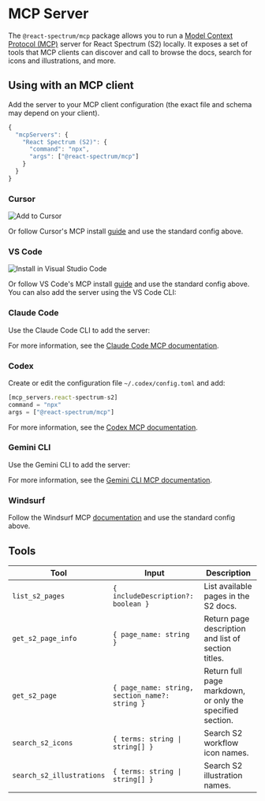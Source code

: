 

# MCP Server

The `@react-spectrum/mcp` package allows you to run a [Model Context Protocol (MCP)](https://modelcontextprotocol.io/docs/getting-started/intro) server for React Spectrum (S2) locally. It exposes a set of tools that MCP clients can discover and call to browse the docs, search for icons and illustrations, and more.

## Using with an MCP client

Add the server to your MCP client configuration (the exact file and schema may depend on your client).

```js
{
  "mcpServers": {
    "React Spectrum (S2)": {
      "command": "npx",
      "args": ["@react-spectrum/mcp"]
    }
  }
}
```

### Cursor

<Link href="cursor://anysphere.cursor-deeplink/mcp/install?name=React%20Spectrum%20(S2)&config=eyJjb21tYW5kIjoibnB4IiwiYXJncyI6WyJAcmVhY3Qtc3BlY3RydW0vbWNwIl19" aria-label="Add to Cursor">
  <picture>
    <source srcSet="https://cursor.com/deeplink/mcp-install-dark.svg" media="(prefers-color-scheme: light)" />
    <source srcSet="https://cursor.com/deeplink/mcp-install-light.svg"  media="(prefers-color-scheme: dark)" />
    <img src="https://cursor.com/deeplink/mcp-install-light.svg" alt="Add to Cursor" />
  </picture>
</Link>

Or follow Cursor's MCP install [guide](https://docs.cursor.com/en/context/mcp#installing-mcp-servers) and use the standard config above.

### VS Code

<Link href="vscode:mcp/install?%7B%22name%22%3A%22React%20Spectrum%20(S2)%22%2C%22command%22%3A%22npx%22%2C%22args%22%3A%5B%22%40react-spectrum%2Fmcp%22%5D%7D" aria-label="Add to Visual Studio Code">
  <img src="https://img.shields.io/badge/VS_Code-VS_Code?style=flat-square&label=Install%20Server&color=0098FF" alt="Install in Visual Studio Code" />
</Link>

Or follow VS Code's MCP install [guide](https://code.visualstudio.com/docs/copilot/chat/mcp-servers#_add-an-mcp-server) and use the standard config above. You can also add the server using the VS Code CLI:

<Command command='code --add-mcp &#39;{"name":"React Spectrum (S2)","command":"npx","args":["@react-spectrum/mcp"]}&#39;' />

### Claude Code

Use the Claude Code CLI to add the server:

<Command command="claude mcp add react-spectrum-s2 npx @react-spectrum/mcp" />

For more information, see the [Claude Code MCP documentation](https://docs.claude.com/en/docs/claude-code/mcp).

### Codex

Create or edit the configuration file `~/.codex/config.toml` and add:

```js
[mcp_servers.react-spectrum-s2]
command = "npx"
args = ["@react-spectrum/mcp"]
```

For more information, see the [Codex MCP documentation](https://github.com/openai/codex/blob/main/docs/config.md#mcp_servers).

### Gemini CLI

Use the Gemini CLI to add the server:

<Command command="gemini mcp add react-spectrum-s2 npx @react-spectrum/mcp" />

For more information, see the [Gemini CLI MCP documentation](https://github.com/google-gemini/gemini-cli/blob/main/docs/tools/mcp-server.md#how-to-set-up-your-mcp-server).

### Windsurf

Follow the Windsurf MCP [documentation](https://docs.windsurf.com/windsurf/cascade/mcp) and use the standard config above.

## Tools

| Tool | Input | Description |
| --- | --- | --- |
| `list_s2_pages` | `{ includeDescription?: boolean }` | List available pages in the S2 docs. |
| `get_s2_page_info` | `{ page_name: string }` | Return page description and list of section titles. |
| `get_s2_page` | `{ page_name: string, section_name?: string }` | Return full page markdown, or only the specified section. |
| `search_s2_icons` | `{ terms: string \| string[] }` | Search S2 workflow icon names. |
| `search_s2_illustrations` | `{ terms: string \| string[] }` | Search S2 illustration names. |
